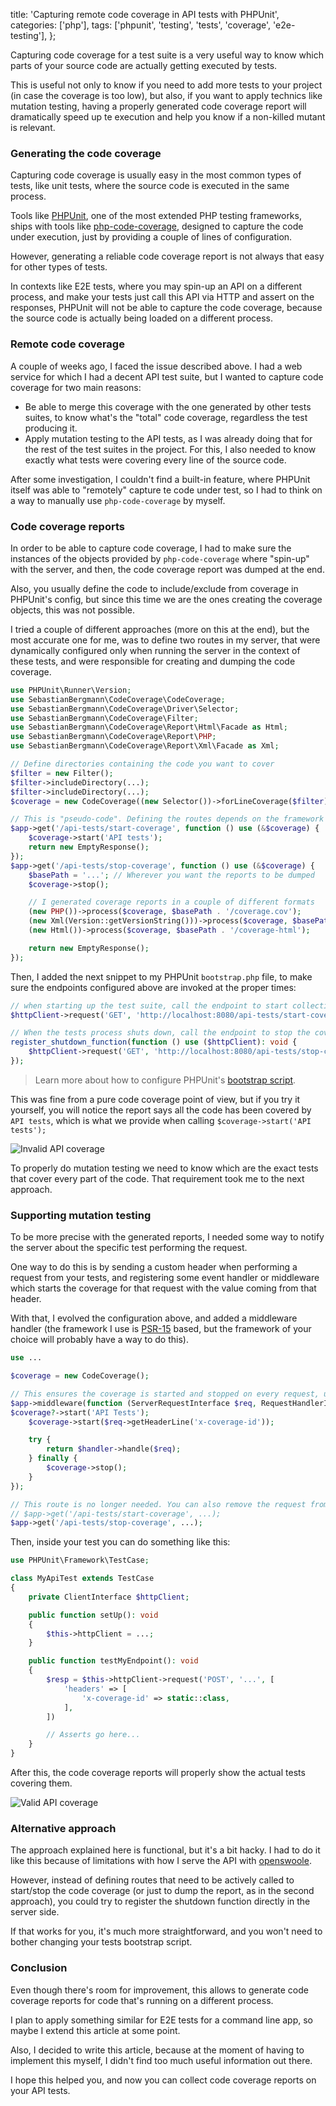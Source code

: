   title: 'Capturing remote code coverage in API tests with PHPUnit',
  categories: ['php'],
  tags: ['phpunit', 'testing', 'tests', 'coverage', 'e2e-testing'],
};

Capturing code coverage for a test suite is a very useful way to know which parts of your source code are actually getting executed by tests.

This is useful not only to know if you need to add more tests to your project (in case the coverage is too low), but also, if you want to apply technics like mutation testing, having a properly generated code coverage report will dramatically speed up te execution and help you know if a non-killed mutant is relevant.

### Generating the code coverage

Capturing code coverage is usually easy in the most common types of tests, like unit tests, where the source code is executed in the same process.

Tools like [PHPUnit](https://phpunit.de/), one of the most extended PHP testing frameworks, ships with tools like [php-code-coverage](https://github.com/sebastianbergmann/php-code-coverage), designed to capture the code under execution, just by providing a couple of lines of configuration.

However, generating a reliable code coverage report is not always that easy for other types of tests.

In contexts like E2E tests, where you may spin-up an API on a different process, and make your tests just call this API via HTTP and assert on the responses, PHPUnit will not be able to capture the code coverage, because the source code is actually being loaded on a different process.

### Remote code coverage

A couple of weeks ago, I faced the issue described above. I had a web service for which I had a decent API test suite, but I wanted to capture code coverage for two main reasons:

* Be able to merge this coverage with the one generated by other tests suites, to know what's the "total" code coverage, regardless the test producing it.
* Apply mutation testing to the API tests, as I was already doing that for the rest of the test suites in the project. For this, I also needed to know exactly what tests were covering every line of the source code.

After some investigation, I couldn't find a built-in feature, where PHPUnit itself was able to "remotely" capture te code under test, so I had to think on a way to manually use `php-code-coverage` by myself.

### Code coverage reports

In order to be able to capture code coverage, I had to make sure the instances of the objects provided by `php-code-coverage` where "spin-up" with the server, and then, the code coverage report was dumped at the end.

Also, you usually define the code to include/exclude from coverage in PHPUnit's config, but since this time we are the ones creating the coverage objects, this was not possible.

I tried a couple of different approaches (more on this at the end), but the most accurate one for me, was to define two routes in my server, that were dynamically configured only when running the server in the context of these tests, and were responsible for creating and dumping the code coverage.

```php
use PHPUnit\Runner\Version;
use SebastianBergmann\CodeCoverage\CodeCoverage;
use SebastianBergmann\CodeCoverage\Driver\Selector;
use SebastianBergmann\CodeCoverage\Filter;
use SebastianBergmann\CodeCoverage\Report\Html\Facade as Html;
use SebastianBergmann\CodeCoverage\Report\PHP;
use SebastianBergmann\CodeCoverage\Report\Xml\Facade as Xml;

// Define directories containing the code you want to cover
$filter = new Filter();
$filter->includeDirectory(...);
$filter->includeDirectory(...);
$coverage = new CodeCoverage((new Selector())->forLineCoverage($filter), $filter);

// This is "pseudo-code". Defining the routes depends on the framework you use
$app->get('/api-tests/start-coverage', function () use (&$coverage) {
    $coverage->start('API tests');
    return new EmptyResponse();
});
$app->get('/api-tests/stop-coverage', function () use (&$coverage) {
    $basePath = '...'; // Wherever you want the reports to be dumped
    $coverage->stop();

    // I generated coverage reports in a couple of different formats
    (new PHP())->process($coverage, $basePath . '/coverage.cov');
    (new Xml(Version::getVersionString()))->process($coverage, $basePath . '/coverage-xml');
    (new Html())->process($coverage, $basePath . '/coverage-html');

    return new EmptyResponse();
});
```

Then, I added the next snippet to my PHPUnit `bootstrap.php` file, to make sure the endpoints configured above are invoked at the proper times:

```php
// when starting up the test suite, call the endpoint to start collecting coverage
$httpClient->request('GET', 'http://localhost:8080/api-tests/start-coverage');

// When the tests process shuts down, call the endpoint to stop the coverage
register_shutdown_function(function () use ($httpClient): void {
    $httpClient->request('GET', 'http://localhost:8080/api-tests/stop-coverage');
});
```

> Learn more about how to configure PHPUnit's [bootstrap script](https://phpunit.readthedocs.io/en/9.5/configuration.html#the-bootstrap-attribute).

This was fine from a pure code coverage point of view, but if you try it yourself, you will notice the report says all the code has been covered by `API tests`, which is what we provide when calling `$coverage->start('API tests');`

![Invalid API coverage](/assets/img/remote-coverage/invalid-api-coverage.png)

To properly do mutation testing we need to know which are the exact tests that cover every part of the code. That requirement took me to the next approach.

### Supporting mutation testing

To be more precise with the generated reports, I needed some way to notify the server about the specific test performing the request.

One way to do this is by sending a custom header when performing a request from your tests, and registering some event handler or middleware which starts the coverage for that request with the value coming from that header.

With that, I evolved the configuration above, and added a middleware handler (the framework I use is [PSR-15](https://www.php-fig.org/psr/psr-15/) based, but the framework of your choice will probably have a way to do this).

```php
use ...

$coverage = new CodeCoverage();

// This ensures the coverage is started and stopped on every request, using the "x-coverage-id" header as the ID.
$app->middleware(function (ServerRequestInterface $req, RequestHandlerInterface $handler) use (&$coverage) {
$coverage?->start('API Tests');
    $coverage->start($req->getHeaderLine('x-coverage-id'));

    try {
        return $handler->handle($req);
    } finally {
        $coverage->stop();
    }
});

// This route is no longer needed. You can also remove the request from your bootstrap script
// $app->get('/api-tests/start-coverage', ...);
$app->get('/api-tests/stop-coverage', ...);
```

Then, inside your test you can do something like this:

```php
use PHPUnit\Framework\TestCase;

class MyApiTest extends TestCase
{
    private ClientInterface $httpClient;

    public function setUp(): void
    {
        $this->httpClient = ...;
    }

    public function testMyEndpoint(): void
    {
        $resp = $this->httpClient->request('POST', '...', [
            'headers' => [
                'x-coverage-id' => static::class,
            ],
        ])

        // Asserts go here...
    }
}
```

After this, the code coverage reports will properly show the actual tests covering them.

![Valid API coverage](/assets/img/remote-coverage/valid-api-coverage.png)

### Alternative approach

The approach explained here is functional, but it's a bit hacky. I had to do it like this because of limitations with how I serve the API with [openswoole](https://openswoole.com).

However, instead of defining routes that need to be actively called to start/stop the code coverage (or just to dump the report, as in the second approach), you could try to register the shutdown function directly in the server side.

If that works for you, it's much more straightforward, and you won't need to bother changing your tests bootstrap script.

### Conclusion

Even though there's room for improvement, this allows to generate code coverage reports for code that's running on a different process.

I plan to apply something similar for E2E tests for a command line app, so maybe I extend this article at some point.

Also, I decided to write this article, because at the moment of having to implement this myself, I didn't find too much useful information out there.

I hope this helped you, and now you can collect code coverage reports on your API tests.
